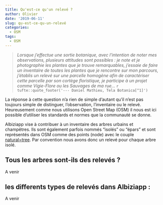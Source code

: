 ```yaml
---
title: Qu'est-ce qu'un relevé ?
author: Olivier
date: '2019-06-11'
slug: qu-est-ce-qu-un-relevé
categories:
  - OSM
tags:
  - OSM
---
```


> *Lorsque j’effectue une sortie botanique, avec l’intention de noter mes observations, plusieurs attitudes sont possibles : je note et je photographie les plantes que je trouve remarquables, j’essaie de faire un inventaire de toutes les plantes que je rencontre sur mon parcours, j’établis un relevé sur une parcelle homogène afin de caractériser cette parcelle par son cortège floristique, je participe à un projet comme Vigie-Flore ou les Sauvages de ma rue…*
>  `r tufte::quote_footer('--- Daniel Mathieu, Tela Botanica[^1]')`

La réponse à cette question n'a rien de simple d'autant qu'il n'est pas toujours simple de distinguer, l'observation, l'inventaire ou le relevé. Heureusement comme nous utilisons Open Street Map (OSM) il nous est ici possible d'utiliser les standards et normes que la communauté se donne. 

Albiziapp vise à contribuer à un inventaire des arbres urbains et champêtres. Ils sont également parfois nommés "isolés" ou "épars" et sont représentés dans OSM comme des points (node) avec le couple [natural=tree](https://wiki.openstreetmap.org/wiki/FR:Tag:natural%3Dtree). Par convention nous avons donc un relevé pour chaque arbre isolé. 

## Tous les arbres sont-ils des relevés ?

A venir

## les differents types de relevés dans Albiziapp : 

A venir

[^1]: «Faire des relevés botaniques» Mise en ligne dimanche 8 avril 2012, consultation 13/04/2018